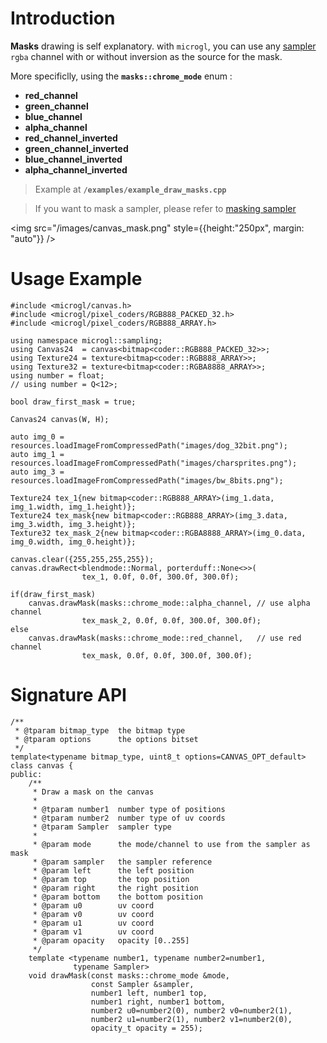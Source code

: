 # Introduction

**Masks** drawing is self explanatory. with `microgl`, you can use any [sampler](samplers)
`rgba` channel with or without inversion as the source for the mask.

More specificlly, using the **`masks::chrome_mode`** enum :
- **red_channel**
- **green_channel**
- **blue_channel**
- **alpha_channel**
- **red_channel_inverted**
- **green_channel_inverted**
- **blue_channel_inverted**
- **alpha_channel_inverted**

> Example at **`/examples/example_draw_masks.cpp`**

> If you want to mask a sampler, please refer to [masking sampler](/docs/drawing/more-samplers)

<img src="/images/canvas_mask.png" style={{height:"250px", margin: "auto"}} />

# Usage Example

```lang=cpp
#include <microgl/canvas.h>
#include <microgl/pixel_coders/RGB888_PACKED_32.h>
#include <microgl/pixel_coders/RGB888_ARRAY.h>

using namespace microgl::sampling;
using Canvas24  = canvas<bitmap<coder::RGB888_PACKED_32>>;
using Texture24 = texture<bitmap<coder::RGB888_ARRAY>>;
using Texture32 = texture<bitmap<coder::RGBA8888_ARRAY>>;
using number = float;
// using number = Q<12>;

bool draw_first_mask = true;

Canvas24 canvas(W, H);

auto img_0 = resources.loadImageFromCompressedPath("images/dog_32bit.png");
auto img_1 = resources.loadImageFromCompressedPath("images/charsprites.png");
auto img_3 = resources.loadImageFromCompressedPath("images/bw_8bits.png");

Texture24 tex_1{new bitmap<coder::RGB888_ARRAY>(img_1.data, img_1.width, img_1.height)};
Texture24 tex_mask{new bitmap<coder::RGB888_ARRAY>(img_3.data, img_3.width, img_3.height)};
Texture32 tex_mask_2{new bitmap<coder::RGBA8888_ARRAY>(img_0.data, img_0.width, img_0.height)};

canvas.clear({255,255,255,255});
canvas.drawRect<blendmode::Normal, porterduff::None<>>(
                tex_1, 0.0f, 0.0f, 300.0f, 300.0f);

if(draw_first_mask)
    canvas.drawMask(masks::chrome_mode::alpha_channel, // use alpha channel
                tex_mask_2, 0.0f, 0.0f, 300.0f, 300.0f);
else
    canvas.drawMask(masks::chrome_mode::red_channel,   // use red channel     
                tex_mask, 0.0f, 0.0f, 300.0f, 300.0f);

```

# Signature API

```lang=cpp
/**
 * @tparam bitmap_type  the bitmap type
 * @tparam options      the options bitset
 */
template<typename bitmap_type, uint8_t options=CANVAS_OPT_default>
class canvas {
public:
    /**
     * Draw a mask on the canvas
     *
     * @tparam number1  number type of positions
     * @tparam number2  number type of uv coords
     * @tparam Sampler  sampler type
     *
     * @param mode      the mode/channel to use from the sampler as mask
     * @param sampler   the sampler reference
     * @param left      the left position
     * @param top       the top position
     * @param right     the right position
     * @param bottom    the bottom position
     * @param u0        uv coord
     * @param v0        uv coord
     * @param u1        uv coord
     * @param v1        uv coord
     * @param opacity   opacity [0..255]
     */
    template <typename number1, typename number2=number1, 
              typename Sampler>
    void drawMask(const masks::chrome_mode &mode,
                  const Sampler &sampler,
                  number1 left, number1 top,
                  number1 right, number1 bottom,
                  number2 u0=number2(0), number2 v0=number2(1),
                  number2 u1=number2(1), number2 v1=number2(0),
                  opacity_t opacity = 255);

```


